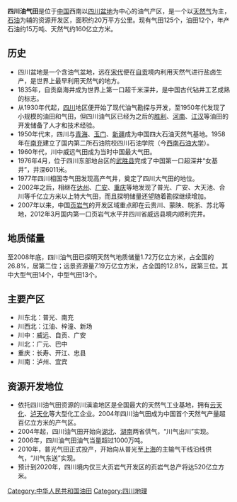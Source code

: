 {{unreferenced|time=2010-06-25T06:07:14+00:00}}

'''四川油气田'''是位于[[中国|中国]]西南以[[四川盆地|四川盆地]]为中心的油气产区，是一个以[[天然气|天然气]]为主，[[石油|石油]]为辅的资源开发区，面积约20万平方公里。现有气田125个，油田12个，年产石油约15万吨、天然气约160亿立方米。
==历史==
*四川盆地是一个含油气盆地，远在[[宋代|宋代]]便在[[自贡|自贡]]境内利用天然气进行盐卤生产，是世界上最早利用天然气的地方。
*1835年，自贡燊海井成为世界上第一口超千米深井，是中国古代钻井工艺成熟的标志。
*从1930年代起，[[四川|四川]]地区便开始了现代油气勘探与开发，至1950年代发现了小规模的油田和气田，但四川油气区已经为之后的[[胜利油田|胜利]]、[[河南油田|河南]]、[[江汉油田|江汉]]等油田的开发储备了人才和技术经验。
*1950年代末，四川与[[青海|青海]]、[[玉门油田|玉门]]、[[新疆|新疆]]成为中国四大石油天然气基地。1958年在[[南充|南充]]建立了国内第二所石油院校四川石油学院（今[[西南石油大学|西南石油大学]]）。
*1960年代，川中威远气田成为当时中国最大气田。
*1976年4月，位于四川东部地台区的[[武胜县|武胜县]]完成了中国第一口超深井“女基井”，井深6011米。
*1977年四川相国寺气田发现高产气井，奠定了四川大气田的地位。
*2002年之后，相继在[[达州|达州]]、[[广安|广安]]、[[重庆|重庆]]等地发现了普光、广安、大天池、合川等千亿立方米以上特大气田，而且探明储量还望随着勘探继续增加。
*2007年以来，中国[[页岩气|页岩气]]的开发区域重点即在云贵川、蒙陕、皖浙、苏北等地，2012年3月国内第一口页岩气水平井四川省威远县境内顺利完井。
==地质储量==
至2008年底，四川油气田已探明天然气地质储量1.72万亿立方米，占全国的26.8%，居第二位；远景资源量7.19万亿立方米，占全国的12.8%，居第三位。其中大型气田14个，中型气田13个。
==主要产区==
*川东北：普光、南充
*川西北：江油、梓潼、新场
*川中：威远、自贡、广安
*川北：广元、巴中
*重庆：长寿、开江、忠县
*川南：泸州、宜宾
==资源开发地位==
*依托四川油气田资源的川滇渝地区是全国最大的天然气工业基地，拥有[[云天化|云天化]]、[[泸天化|泸天化]]等大型化工企业。2004年四川油气田成为中国首个天然气产量超百亿立方米的产气区。
*2004年起，四川油气田开始向[[湖北|湖北]]、[[湖南|湖南]]两省供气，“川气出川”实现。
*2006年，四川油气田油气当量超过1000万吨。
*2010年，普光气田正式投产，开始向从普光至[[上海|上海]]的主输气干线沿线供气，“川气东送”实现。
*预计到2020年，四川境内仅三大页岩气开发区的页岩气总产将达520亿立方米。


[[Category:中华人民共和国油田|Category:中华人民共和国油田]]
[[Category:四川地理|Category:四川地理]]